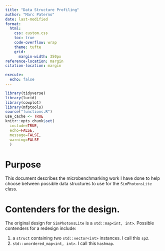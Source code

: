 ```yaml
---
title: "Data Structure Profiling"
author: "Marc Paterno"
date: last-modified
format:
  html:
    css: custom.css
    toc: true
    code-overflow: wrap
    theme: tufte
    grid:
      margin-width: 350px
reference-location: margin
citation-location: margin

execute: 
  echo: false
---
```

```r
library(tidyverse)
library(lucid)
library(cowplot)
library(mfptools)
source("functions.R")
use_cache <- TRUE
knitr::opts_chunk$set(
  include=TRUE,
  echo=FALSE,
  message=FALSE,
  warning=FALSE
  )
```

# Purpose

This document describes the microbenchmarking work I have done to help choose between possible data structures to use for the `SimPhotonsLite` class.

# Contenders for the design.

The original design for `SimPhotonsLite` is a `std::map<int, int>`.
Possible contenders for a redesign include:

#. a `struct` containing two `std::vector<int>` instances. I call this `sp2`.
#. `std::unordered_map<int, int>`. I call this `hashmap`.
